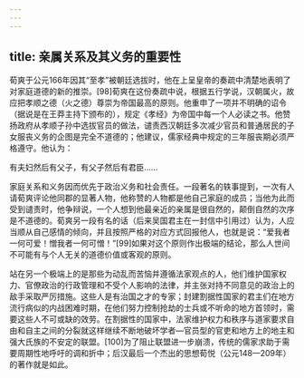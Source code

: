 ```yaml
---
---
---
```

title: 亲属关系及其义务的重要性
---



荀爽于公元166年因其“至孝”被朝廷选拔时，他在上呈皇帝的奏疏中清楚地表明了对家庭道德的新的推崇。[98]荀爽在这份奏疏中说，根据五行学说，汉朝属火，故应把孝顺之德（火之德）尊崇为帝国最高的原则。他重申了一项并不明确的诏令（据说是在王莽主持下颁布的），规定《孝经》为帝国中每一个人必读之书。他赞扬政府从孝顺子孙中选拔官员的做法，谴责西汉朝廷多次减少官员和普通居民的子女服丧义务的企图是完全不道德的；他建议，儒家经典中规定的三年服丧期必须严格遵守。他认为：

有夫妇然后有父子，有父子然后有君臣……



家庭关系和义务因而优先于政治义务和社会责任。一段著名的轶事提到，一次有人请荀爽评论他同郡的显著人物，他称赞的人物都是他自己家庭的成员；当他为此而受到谴责时，他争辩说，一个人想到他最亲近的亲属是很自然的，颠倒自然的次序是不道德的。荀爽另一段有名的话（后来吴国君主在一封信中引用过）认为，人应当顺从自己感情的倾向，并且按照严格的对应方式回报他人，也就是说：“爱我者一何可爱！憎我者一何可憎！”[99]如果对这个原则作出极端的结论，那么人世间不可能有与个人无关的道德价值或客观的原则。

站在另一个极端上的是那些为动乱而苦恼并遵循法家观点的人，他们维护国家权力、官僚政治的行政管理和不受个人影响的法律，并主张对持不同意见的政治上的敌手采取严厉措施。这些人是有治国之才的专家；封建割据性国家的君主们在地方流行病似的内战困难时期，在他们努力控制抢劫的士兵或不听命的地方首领时，需要这些人不可或缺的效劳。在割据性的国家中，法家维护权力和秩序与道家要求自由和自主之间的分裂就这样继续不断地破坏学者—官员型的官吏和地方上的地主和强大氏族的不安定的联盟。[100]为了阻止联盟进一步崩溃，传统的儒家求助于需要周期性地呼吁的调和折中；后汉最后一个杰出的思想荀悦（公元148—209年）的著作就是如此。